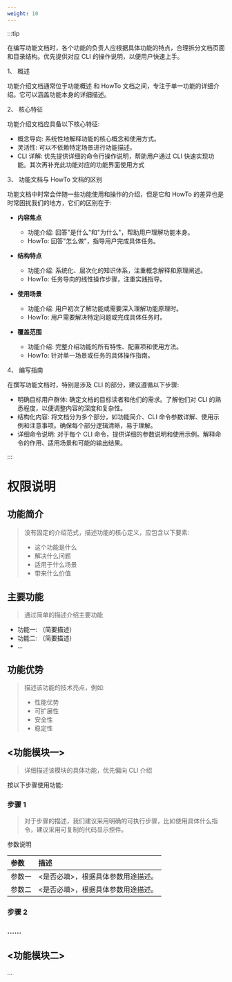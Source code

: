 ```yaml
---
weight: 10
---
```


:::tip

在编写功能文档时，各个功能的负责人应根据具体功能的特点，合理拆分文档页面和目录结构。优先提供对应 CLI 的操作说明，以便用户快速上手。

1、 概述

功能介绍文档通常位于功能概述 和 HowTo 文档之间，专注于单一功能的详细介绍。它可以涵盖功能本身的详细描述。

2、 核心特征

功能介绍文档应具备以下核心特征:

- 概念导向: 系统性地解释功能的核心概念和使用方式。
- 灵活性: 可以不依赖特定场景进行功能描述。
- CLI 详解: 优先提供详细的命令行操作说明，帮助用户通过 CLI 快速实现功能。其次再补充此功能对应的功能界面使用方式

3、 功能文档与 HowTo 文档的区别

功能文档中时常会伴随一些功能使用和操作的介绍，但是它和 HowTo 的差异也是时常困扰我们的地方，它们的区别在于:

- **内容焦点**
  - 功能介绍: 回答"是什么"和"为什么"，帮助用户理解功能本身。
  - HowTo: 回答"怎么做"，指导用户完成具体任务。

- **结构特点**
  - 功能介绍: 系统化、层次化的知识体系，注重概念解释和原理阐述。
  - HowTo: 任务导向的线性操作步骤，注重实践指导。

- **使用场景**
  - 功能介绍: 用户初次了解功能或需要深入理解功能原理时。
  - HowTo: 用户需要解决特定问题或完成具体任务时。

- **覆盖范围**
  - 功能介绍: 完整介绍功能的所有特性、配置项和使用方法。
  - HowTo: 针对单一场景或任务的具体操作指南。

4、 编写指南

在撰写功能文档时，特别是涉及 CLI 的部分，建议遵循以下步骤:

- 明确目标用户群体: 确定文档的目标读者和他们的需求。了解他们对 CLI 的熟悉程度，以便调整内容的深度和复杂性。
- 结构化内容: 将文档分为多个部分，如功能简介、CLI 命令参数详解、使用示例和注意事项。确保每个部分逻辑清晰，易于理解。
- 详细命令说明: 对于每个 CLI 命令，提供详细的参数说明和使用示例。解释命令的作用、适用场景和可能的输出结果。

:::

# 权限说明

## 功能简介

> 没有固定的介绍范式，描述功能的核心定义，应包含以下要素:
>
> - 这个功能是什么
> - 解决什么问题
> - 适用于什么场景
> - 带来什么价值

## 主要功能

> 通过简单的描述介绍主要功能

- 功能一: （简要描述）
- 功能二: （简要描述）
- ...

## 功能优势

> 描述该功能的技术亮点，例如:
>
> - 性能优势
> - 可扩展性
> - 安全性
> - 稳定性


## \<功能模块一\>

> 详细描述该模块的具体功能，优先偏向 CLI 介绍

按以下步骤使用功能:

<Steps>

### 步骤 1

> 对于步骤的描述，我们建议采用明确的可执行步骤，比如使用具体什么指令，建议采用可复制的代码显示控件。

参数说明

| 参数   | 描述                               |
| :----- | :--------------------------------- |
| 参数一 | \<是否必填\>，根据具体参数用途描述。 |
| 参数二 | \<是否必填\>，根据具体参数用途描述。 |

### 步骤 2

### ......

</Steps>

## \<功能模块二\>

...